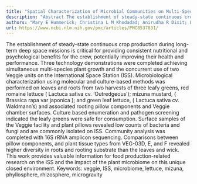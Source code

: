 ```yaml
---
title: "Spatial Characterization of Microbial Communities on Multi-Species Leafy Greens Grown Simultaneously in the Vegetable Production Systems on the International Space Station"
description: "Abstract The establishment of steady-state continuous crop production during long-term deep space missions is critical for providing consistent nutritional and psychological benefits for the crew, pot..."
authors: "Mary E Hummerick; Christina L M Khodadad; Anirudha R Dixit; Lashelle E Spencer; Gretchen J Maldonado-Vasquez; Jennifer L Gooden; Cory J Spern; Jason A Fischer; Nicole Dufour; Raymond M Wheeler; Matthew W Romeyn; Trent M Smith; Gioia D Massa; Ye Zhang; Manasvi Lingam; Fathi Karouia"
url: https://www.ncbi.nlm.nih.gov/pmc/articles/PMC8537831/
---
```


The establishment of steady-state continuous crop production during long-term deep space missions is critical for providing consistent nutritional and psychological benefits for the crew, potentially improving their health and performance. Three technology demonstrations were completed achieving simultaneous multi-species plant growth and the concurrent use of two Veggie units on the International Space Station (ISS). Microbiological characterization using molecular and culture-based methods was performed on leaves and roots from two harvests of three leafy greens, red romaine lettuce ( Lactuca sativa cv. ‘Outredgeous’); mizuna mustard, ( Brassica rapa var japonica ); and green leaf lettuce, ( Lactuca sativa cv. Waldmann’s) and associated rooting pillow components and Veggie chamber surfaces. Culture based enumeration and pathogen screening indicated the leafy greens were safe for consumption. Surface samples of the Veggie facility and plant pillows revealed low counts of bacteria and fungi and are commonly isolated on ISS. Community analysis was completed with 16S rRNA amplicon sequencing. Comparisons between pillow components, and plant tissue types from VEG-03D, E, and F revealed higher diversity in roots and rooting substrate than the leaves and wick. This work provides valuable information for food production-related research on the ISS and the impact of the plant microbiome on this unique closed environment. Keywords: veggie, ISS, microbiome, lettuce, mizuna, phyllosphere, rhizosphere, microgravity
